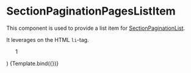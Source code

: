 
<Meta
  title="Components/Pagination/PaginationPagesListItem"
  component={PaginationPagesListItem}
/>

# SectionPaginationPagesListItem

This component is used to provide a list item for [SectionPaginationList](/docs/components-section-sectionpaginationpageslist--docs).

It leverages on the HTML `li`-tag.

  <ul>
    <PaginationPagesListItem {...args}>1</PaginationPagesListItem>
  </ul>
)

<Canvas>
  <Story name="Default">{Template.bind({})}</Story>
</Canvas>
